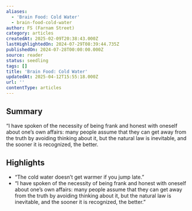 ```yaml
---
aliases:
  - 'Brain Food: Cold Water'
  - brain-food-cold-water
author: FS (Farnam Street)
category: articles
createdAt: 2025-02-09T20:38:43.000Z
lastHighlightedOn: 2024-07-29T08:39:44.735Z
publishedOn: 2024-07-28T00:00:00.000Z
source: reader
status: seedling
tags: []
title: 'Brain Food: Cold Water'
updatedAt: 2025-04-12T15:55:18.000Z
url: ''
contentType: articles
---
```

## Summary

“I have spoken of the necessity of being frank and honest with oneself about one’s own affairs: many people assume that they can get away from the truth by avoiding thinking about it, but the natural law is inevitable, and the sooner it is recognized, the better.

## Highlights

- “The cold water doesn’t get warmer if you jump late.”
- “I have spoken of the necessity of being frank and honest with oneself about one’s own affairs: many people assume that they can get away from the truth by avoiding thinking about it, but the natural law is inevitable, and the sooner it is recognized, the better.”
